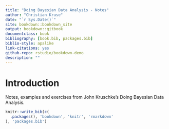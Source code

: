 ```yaml
--- 
title: "Doing Bayesian Data Analysis - Notes"
author: "Christian Kruse"
date: "`r Sys.Date()`"
site: bookdown::bookdown_site
output: bookdown::gitbook
documentclass: book
bibliography: [book.bib, packages.bib]
biblio-style: apalike
link-citations: yes
github-repo: rstudio/bookdown-demo
description: ""
---
```


# Introduction

Notes, examples and exercises from John Kruschke's Doing Bayesian Data Analysis.

```r

knitr::write_bib(c(
  .packages(), 'bookdown', 'knitr', 'rmarkdown'
), 'packages.bib')
```
